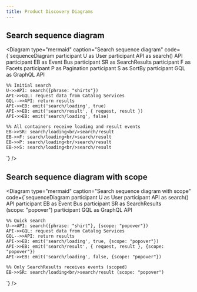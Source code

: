 ```yaml
---
title: Product Discovery Diagrams
---
```



## Search sequence diagram

<Diagram 
  type="mermaid" 
  caption="Search sequence diagram"
  code={`sequenceDiagram
    participant U as User
    participant API as search() API
    participant EB as Event Bus
    participant SR as SearchResults
    participant F as Facets
    participant P as Pagination
    participant S as SortBy
    participant GQL as GraphQL API

    %% Initial search
    U->>API: search({phrase: "shirts"})
    API->>GQL: request data from Catalog Services
    GQL-->>API: return results
    API->>EB: emit('search/loading', true)
    API->>EB: emit('search/result', { request, result })
    API->>EB: emit('search/loading', false)
    
    %% All containers receive loading and result events
    EB->>SR: search/loading<br/>search/result
    EB->>F: search/loading<br/>search/result
    EB->>P: search/loading<br/>search/result
    EB->>S: search/loading<br/>search/result
`}
/>

## Search sequence diagram with scope

<Diagram 
  type="mermaid" 
  caption="Search sequence diagram with scope"
  code={`sequenceDiagram
    participant U as User
    participant API as search() API
    participant EB as Event Bus
    participant SR as SearchResults<br/>(scope: "popover")
    participant GQL as GraphQL API

    %% Quick search
    U->>API: search({phrase: "shirt"}, {scope: "popover"})
    API->>GQL: request data from Catalog Services
    GQL-->>API: return results
    API->>EB: emit('search/loading', true, {scope: "popover"})
    API->>EB: emit('search/result', { request, result }, {scope: "popover"})
    API->>EB: emit('search/loading', false, {scope: "popover"})
    
    %% Only SearchResults receives events (scoped)
    EB->>SR: search/loading<br/>search/result (scope: "popover")
`}
/>
